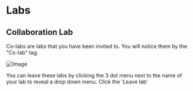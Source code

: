 # Labs

## Collaboration Lab

Co-labs are labs that you have been invited to. You will notice them by the "Co-lab" tag.

![Image](/colab.png)

You can leave these labs by clicking the 3 dot menu next to the name of your lab to reveal a drop down menu. Click the 'Leave lab' 